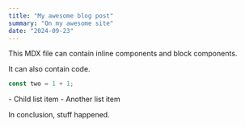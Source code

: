 ```yaml
---
title: "My awesome blog post"
summary: "On my awesome site"
date: "2024-09-23"
---
```


This MDX file can contain <InlineComponent myProp="my-prop-value">inline components</InlineComponent> and block components.

It can also contain code.

```js
const two = 1 + 1;
```

<BlockComponent myProp="my-prop-value" />

<BlockWithChildren>
- Child list item
- Another list item
</BlockWithChildren>

In conclusion, stuff happened.
